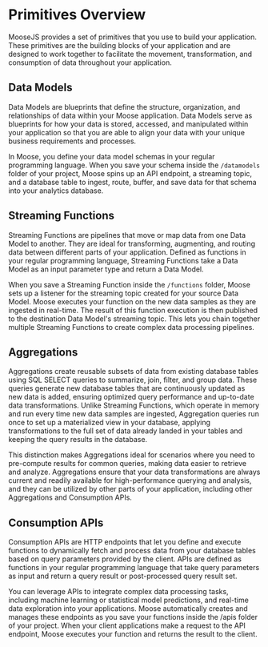 
# Primitives Overview

MooseJS provides a set of primitives that you use to build your application. These primitives are the building blocks of your application and are designed to work together to facilitate the movement, transformation, and consumption of data throughout your application.

## Data Models

Data Models are blueprints that define the structure, organization, and relationships of data within your Moose application. Data Models serve as blueprints for how your data is stored, accessed, and manipulated within your application so that you are able to align your data with your unique business requirements and processes.

In Moose, you define your data model schemas in your regular programming language. When you save your schema inside the `/datamodels` folder of your project, Moose spins up an API endpoint, a streaming topic, and a database table to ingest, route, buffer, and save data for that schema into your analytics database.

## Streaming Functions

Streaming Functions are pipelines that move or map data from one Data Model to another.
They are ideal for transforming, augmenting, and routing data between different parts of your application.
Defined as functions in your regular programming language, Streaming Functions take a Data Model as an input parameter type and return a Data Model.

When you save a Streaming Function inside the `/functions` folder,
Moose sets up a listener for the streaming topic created for your source Data Model.
Moose executes your function on the new data samples as they are ingested in real-time.
The result of this function execution is then published to the destination Data Model's streaming topic.
This lets you chain together multiple Streaming Functions to create complex data processing pipelines.

## Aggregations

Aggregations create reusable subsets of data from existing database tables using SQL SELECT queries to summarize, join, filter, and group data.
These queries generate new database tables that are continuously updated as new data is added,
ensuring optimized query performance and up-to-date data transformations.
Unlike Streaming Functions, which operate in memory and run every time new data samples are ingested,
Aggregation queries run once to set up a materialized view in your database,
applying transformations to the full set of data already landed in your tables and keeping the query results in the database.

This distinction makes Aggregations ideal for scenarios where you need to pre-compute results for common queries, making data easier to retrieve and analyze. Aggregations ensure that your data transformations are always current and readily available for high-performance querying and analysis, and they can be utilized by other parts of your application, including other Aggregations and Consumption APIs.

## Consumption APIs

Consumption APIs are HTTP endpoints that let you define and execute functions to dynamically fetch and process data from your database tables based on query parameters provided by the client. APIs are defined as functions in your regular programming language that take query parameters as input and return a query result or post-processed query result set.

You can leverage APIs to integrate complex data processing tasks, including machine learning or statistical model predictions, and real-time data exploration into your applications. Moose automatically creates and manages these endpoints as you save your functions inside the /apis folder of your project. When your client applications make a request to the API endpoint, Moose executes your function and returns the result to the client.
